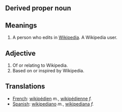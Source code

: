 == Derived proper noun ==

== Meanings ==

# A person who edits in [[Wikipedia]].  A Wikipedia user.

== Adjective ==

#Of or relating to Wikipedia.
#Based on or inspired by Wikipedia.

== Translations ==
*[[French]]: [[wikipédien]] ''m.'', [[wikipédienne]] ''f.''
*[[Spanish]]: [[wikipediano]] ''m.'', [[wikipediana]] ''f.''